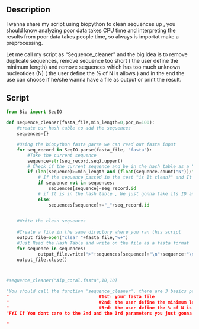 ==Description==

I wanna share my script using biopython to clean sequences up , you should know analyzing poor data takes CPU time and interpreting the results from poor data takes people time, so always is importat make a preprocessing. 
 
Let me call my script as “Sequence_cleaner” and the big idea is to remove duplicate sequences, remove sequence too short ( the user define the minimum length)  and remove sequences which has too much unknown nucleotides (N)  ( the user define the % of N is allows ) and in the end the use can choose if he/she wanna have a file as output or print the result.

== Script==
<source lang=Python>
from Bio import SeqIO
 
def sequence_cleaner(fasta_file,min_length=0,por_n=100):
    #create our hash table to add the sequences
    sequences={}

    #Using the biopython fasta parse we can read our fasta input
    for seq_record in SeqIO.parse(fasta_file, "fasta"):
        #Take the current sequence
        sequence=str(seq_record.seq).upper()
        # Check if the current sequence and be in the hash table as a "clean" sequence according with the user parameters
        if (len(sequence)>=min_length and (float(sequence.count("N"))/float(len(sequence)))*100<=por_n):
            # If the sequence passed in the test "is It clean?" and It isnt in the hash table , the sequence and Its id gonna be in the hash table
            if sequence not in sequences:
                sequences[sequence]=seq_record.id
            # if It is in the hash table , We just gonna take its ID and concact with the Id of other sequence that was exaclty the same.
            else:
                sequences[sequence]+="_"+seq_record.id

            
    #Write the clean sequences
                
    #Create a file in the same directory where you ran this script
    output_file=open("clear_"+fasta_file,"w+")
    #Just Read the Hash Table and write on the file as a fasta format
    for sequence in sequences:
            output_file.write(">"+sequences[sequence]+"\n"+sequence+"\n")
    output_file.close()



#sequence_cleaner("Aip_coral.fasta",10,10)

"You should call the function 'sequence_cleaner', there are 3 basics parameters:
"                                  #1st: your fasta file 
"                                  #2nd: the user define the minimum length (default value 0 ( means  you dont care to minimum length)
"                                  #3rd: the user define the % of N is allows (default value 100 ( means  you dont care to 'N' in your sequences))
"FYI If You dont care to the 2nd and the 3rd parameters you just gonna remove the duplicate sequences

"
</source>